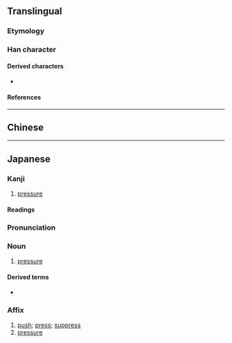 {{also|壓|压}}
{{character info}}
==Translingual==
{{Han simplified forms|壓|圧|压}}

===Etymology===
{{Han simp|壓|f=厭|t=厂}}

===Han character===
{{stroke order|strokes=5}}
{{Han char|rn=32|rad=土|as=02|sn=5|four=|canj=MG,XMG|ids=⿸厂土}}

====Derived characters====
* {{l|mul|[[𪠦]]}}

====References====
{{Han ref|kx=0223.091|dkj=04879|hdz=10068.071|uh=5727}}

----

==Chinese==
{{zh-see|壓|v}}

----

==Japanese==
{{ja-kanji forms|圧|壓}}

===Kanji===
{{ja-kanji|grade=5|rs=土02|kyu=壓}}

# [[pressure]]

====Readings====
{{ja-readings
|goon=よう<えふ
|kanon=おう<あふ
|kanyoon=あつ
|kun=お-さえる
}}

{{ja-kanjitab|あつ|yomi=kanyoon}}

===Pronunciation===
{{ja-pron|yomi=kanyoon|あつ}}

===Noun===
{{ja-noun|あつ}}

# [[pressure]]

====Derived terms====
* {{ja-r|側圧|そくあつ|[[lateral]] [[pressure]]}}

===Affix===
{{ja-pos|affix|あつ}}

# [[push]]; [[press]]; [[suppress]]
# [[pressure]]